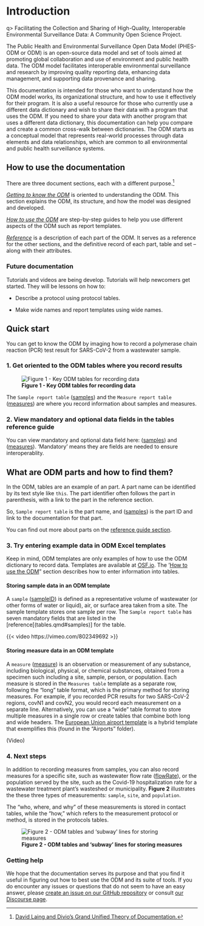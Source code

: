 # Introduction {.unnumbered}

q> Facilitating the Collection and Sharing of High-Quality, Interoperable Environmental Surveillance Data: A Community Open Science Project. 

The Public Health and Environmental Surveillance Open Data Model (PHES-ODM or ODM) is an open-source data model and set of tools aimed at promoting global collaboration and use of environment and public health data. The ODM model facilitates interoperable environmental surveillance and research by improving quality reporting data, enhancing data management, and supporting data provenance and sharing.

This documentation is intended for those who want to understand how the ODM model works, its organizational structure, and how to use it effectively for their program. It is also a useful resource for those who currently use a different data dictionary and wish to share their data with a program that uses the ODM. If you need to share your data with another program that uses a different data dictionary, this documentation can help you compare and create a common cross-walk between dictionaries. The ODM starts as a conceptual model that represents real-world processes through data elements and data relationships, which are common to all environmental and public health surveillance systems.

## How to use the documentation

There are three <!--# actually four sections once tutorials are added --> document sections, each with a different purpose.[^index-1]

[^index-1]: [David Laing and Divio's Grand Unified Theory of Documentation.](https://documentation.divio.com/#:~:text=The%20Grand%20Unified%20Theory%20of,guides%2C%20technical%20reference%20and%20explanation.)

[*Getting to know the ODM*](explanation.qmd) is oriented to understanding the ODM. This section explains the ODM, its structure, and how the model was designed and developed.

[*How to use the ODM*](how-to.qmd) are step-by-step guides to help you use different aspects of the ODM such as report templates.

[*Reference*](ref-guide.qmd) is a description of each part of the ODM. It serves as a reference for the other sections, and the definitive record of each part, table and set -- along with their attributes.

### Future documentation

Tutorials and videos are being develop. Tutorials will help newcomers get started. They will be lessons on how to:

-   Describe a protocol using protocol tables. <!--#  *Tutorials:* Oriented to learning, this piece must allow the newcomer to get started. This piece of the documentation should ideally take the form of a lesson. As an analogy, consider tutorials as being akin to teaching a small child how to cook.-->

-   Make wide names and report templates using wide names.

## Quick start

You can get to know the ODM by imaging how to record a polymerase chain reaction (PCR) test result for SARS-CoV-2 from a wastewater sample.

### 1. Get oriented to the ODM tables where you record results

![**Figure 1 - Key ODM tables for recording data**](assets/intro/ODM-model-tables.png){fig-align="center"}

The `Sample report table` ([samples](https://docs.phes-odm.org/tables.html#samples "Samples report table")) and the `Measure report table` ([measures](https://docs.phes-odm.org/tables.html#samples "Measures report table")) are where you record information about samples and measures.

### 2. View mandatory and optional data fields in the tables reference guide

You can view mandatory and optional data field here: ([samples](https://docs.phes-odm.org/tables.html#samples "Samples report table")) and ([measures](https://docs.phes-odm.org/tables.html#samples "Measures report table")). 'Mandatory' means they are fields are needed to ensure interoperablity.

::: {.callout-tip collapse="true"}
## What are ODM parts and how to find them?

In the ODM, tables are an example of an part. A part name can be identified by its text style like `this`. The part identifier often follows the part in parenthesis, with a link to the part in the reference section.

So, `Sample report table` is the part name, and ([samples](tables.qmd#samples)) is the part ID and link to the documentation for that part.

You can find out more about parts on the [reference guide section](parts.qmd).
:::

### 3. Try entering example data in ODM Excel templates

Keep in mind, ODM templates are only examples of how to use the ODM dictionary to record data. Templates are available at [OSF.io](https://osf.io/ab9se/). The '[How to use the ODM](https://docs.phes-odm.org/how-to.html)" section describes how to enter information into tables.

#### Storing sample data in an ODM template

A `sample` ([sampleID](parts.qmd#sampleID)) is defined as a representative volume of wastewater (or other forms of water or liquid), air, or surface area taken from a site. The sample template stores one sample per row. The `Sample report table` has seven mandatory fields that are listed in the [reference[(tables.qmd#samples)] for the table. 

{{< video https://vimeo.com/802349692 >}}

#### Storing measure data in an ODM template

A `measure` ([measure](parts.qmd#measureID)) is an observation or measurement of any substance, including biological, physical, or chemical substances, obtained from a specimen such including a site, sample, person, or population. Each measure is stored in the `Measures table` template as a separate row, following the "long" table format, which is the primary method for storing measures. For example, if you recorded PCR results for two SARS-CoV-2 regions, covN1 and covN2, you would record each measurement on a separate line. Alternatively, you can use a "wide" table format to store multiple measures in a single row or create tables that combine both long and wide headers. The [European Union airport template](https://osf.io/ab9se/) is a hybrid template that exemplifies this (found in the "Airports" folder).

(Video)

### 4. Next steps

In addition to recording measures from samples, you can also record measures for a specific site, such as wastewater flow rate ([flowRate](parts.qmd#flowrate)), or the population served by the site, such as the Covid-19 hospitalization rate for a wastewater treatment plant's wasteshed or municipality. **Figure 2** illustrates the these three types of measurements: `sample`, `site`, and `population`.

The "who, where, and why" of these measurements is stored in contact tables, while the "how," which refers to the measurement protocol or method, is stored in the protocols tables.

![**Figure 2 - ODM tables and 'subway' lines for storing measures**](assets/intro/subway.png){fig-align="center"}

### Getting help

We hope that the documentation serves its purpose and that you find it useful in figuring out how to best use the ODM and its suite of tools. If you do encounter any issues or questions that do not seem to have an easy answer, please [create an issue on our GitHub repository](https://github.com/Big-Life-Lab/PHES-ODM) or consult [our Discourse page](https://odm.discourse.group/).
